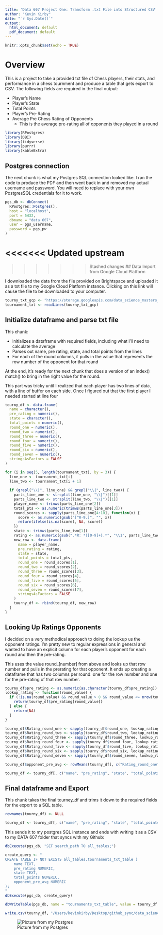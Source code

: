 ```yaml
---
title: 'Data 607 Project One: Transform .txt File into Structured CSV'
author: "Kevin Kirby"
date: "`r Sys.Date()`"
output:
  html_document: default
  pdf_document: default
---
```


```r
knitr::opts_chunk$set(echo = TRUE)
```


# Overview

This is a project to take a provided txt file of Chess players, their stats, and performance in a chess tournment and produce a table that gets export to CSV. The following fields are required in the final output:

* Player’s Name
* Player’s State 
* Total Points
* Player’s Pre-Rating
* Average Pre Chess Rating of Opponents
  * This is the average pre-rating all of opponents they played in a round

```r

library(RPostgres)
library(DBI)
library(tidyverse)
library(purrr)
library(kableExtra)

```


## Postgres connection

The next chunk is what my Postgres SQL connection looked like. I ran the code to produce the PDF and then went back in and removed my actual username and password. You will need to replace with your own PostgresSQL credentials for it to work.

```r

pgs_db <- dbConnect(
  RPostgres::Postgres(),
  host = "localhost",           
  port = 5432,                  
  dbname = "data_607", 
  user = pgs_username,       
  password = pgs_pw     
)
```

<<<<<<< Updated upstream
=======

>>>>>>> Stashed changes
## Data Import from Google Cloud Platform

I downloaded the data from the file provided on Brightspace and uploaded it as a txt file to my Google Cloud Platform instance. Clicking on this link will cause the file to be downloaded to your computer.

```r

tourny_txt_gcp <- "https://storage.googleapis.com/data_science_masters_files/2024_fall/data_607_data_management/project_one/tournamentinfo.txt"
tournament_txt <- readLines(tourny_txt_gcp)

```


## Initialize dataframe and parse txt file

This chunk:

* Initializes a dataframe with required fields, including what I'll need to calculate the average
* Parses out name, pre rating, state, and total points from the lines
* For each of the round columns, it pulls in the value that represents the row number of the opponent for that round

At the end, it's ready for the next chunk that does a version of an index() match() to bring in the right value for the round.

This part was tricky until I realized that each player has two lines of data, with a line of buffer on each side. Once I figured out that the first player I needed started at line four

```r

tourny_df <- data.frame(
  name = character(), 
  pre_rating = numeric(), 
  state = character(), 
  total_points = numeric(),
  round_one = numeric(),
  round_two = numeric(),
  round_three = numeric(),
  round_four = numeric(),
  round_five = numeric(),
  round_six = numeric(),
  round_seven = numeric(),
  stringsAsFactors = FALSE
)

for (i in seq(5, length(tournament_txt), by = 3)) {
  line_one <- tournament_txt[i]
  line_two <- tournament_txt[i + 1]
  
  if (grepl("\\|", line_one) && grepl("\\|", line_two)) {
    parts_line_one <- strsplit(line_one, "\\|")[[1]]
    parts_line_two <- strsplit(line_two, "\\|")[[1]]
    player_name <- trimws(parts_line_one[2])
    total_pts <- as.numeric(trimws(parts_line_one[3]))
    round_scores <- sapply(parts_line_one[4:10], function(x) {
      score <- as.numeric(gsub("[^0-9.]", "", x))
      return(ifelse(is.na(score), NA, score))
    })
    state <- trimws(parts_line_two[1])
    rating <- as.numeric(gsub(".*R: *([0-9]+).*", "\\1", parts_line_two[2]))
    new_row <- data.frame(
      name = player_name,
      pre_rating = rating,
      state = state,
      total_points = total_pts,
      round_one = round_scores[1],
      round_two = round_scores[2],
      round_three = round_scores[3],
      round_four = round_scores[4],
      round_five = round_scores[5],
      round_six = round_scores[6],
      round_seven = round_scores[7],
      stringsAsFactors = FALSE
    )
    tourny_df <- rbind(tourny_df, new_row)
  }
}

```


## Looking Up Ratings Opponents

I decided on a very methodical approach to doing the lookup us the opponent ratings. I'm pretty new to regular expressions in general and wanted to have an explicit column for each player's opponent for each round and then the pre-rating.

This uses the value round_[number] from above and looks up that row number and pulls in the prerating for that opponent. It ends up creating a dataframe that has two columns per round: one for the row number and one for the pre-rating of that row number.

```r

tourny_df$pre_rating <- as.numeric(as.character(tourny_df$pre_rating))
lookup_rating <- function(round_value) {
  if (!is.na(round_value) && round_value > 0 && round_value <= nrow(tourny_df)) {
    return(tourny_df$pre_rating[round_value])
  } else {
    return(NA)  
  }
}

tourny_df$Rating_round_one <- sapply(tourny_df$round_one, lookup_rating)
tourny_df$Rating_round_two <- sapply(tourny_df$round_two, lookup_rating)
tourny_df$Rating_round_three <- sapply(tourny_df$round_three, lookup_rating)
tourny_df$Rating_round_four <- sapply(tourny_df$round_four, lookup_rating)
tourny_df$Rating_round_five <- sapply(tourny_df$round_five, lookup_rating)
tourny_df$Rating_round_six <- sapply(tourny_df$round_six, lookup_rating)
tourny_df$Rating_round_seven <- sapply(tourny_df$round_seven, lookup_rating)

tourny_df$opponent_pre_avg <- rowMeans(tourny_df[, c("Rating_round_one", "Rating_round_two", "Rating_round_three", "Rating_round_four", "Rating_round_five", "Rating_round_six", "Rating_round_seven")], na.rm = TRUE)

tourny_df <- tourny_df[, c("name", "pre_rating", "state", "total_points", "opponent_pre_avg")]


```

## Final dataframe and Export

This chunk takes the final tourney_df and trims it down to the required fields for the export to a SQL table.

```r

rownames(tourny_df) <- NULL

tourny_df <- tourny_df[, c("name", "pre_rating", "state", "total_points", "opponent_pre_avg")]

```


This sends it to my postgres SQL instance and ends with writing it as a CSV to my DATA 607 folder that syncs with my Github:

```r

dbExecute(pgs_db, "SET search_path TO all_tables;")

create_query <- "
CREATE TABLE IF NOT EXISTS all_tables.tournaments_txt_table (
    name TEXT,
    pre_rating NUMERIC,
    state TEXT,
    total_points NUMERIC,
    opponent_pre_avg NUMERIC
);
"
dbExecute(pgs_db, create_query)

dbWriteTable(pgs_db, name = "tournaments_txt_table", value = tourny_df, overwrite = TRUE, row.names = FALSE)

write.csv(tourny_df, "/Users/kevinkirby/Desktop/github_sync/data_science_masters_work/2024_Fall/data_607_data_management/project_one/tourny_df.csv", row.names = FALSE)


```

![Picture from my Postgres]("/Users/kevinkirby/Desktop/github_sync/data_science_masters_work/2024_Fall/data_607_data_management/project_one/postgres_table_confirm.png")


